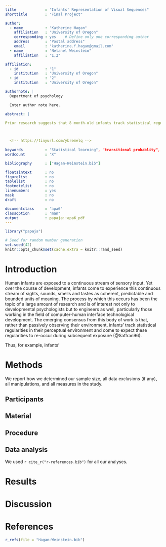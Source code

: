 ```yaml
---
title             : "Infants' Representation of Visual Sequences"
shorttitle        : "Final Project"

author: 
  - name          : "Katherine Hagan"
    affiliation   : "University of Oregon"
    corresponding : yes    # Define only one corresponding author
    address       : "Postal address"
    email         : "katherine.f.hagan@gmail.com"
  - name          : "Netanel Weinstein"
    affiliation   : "1,2"

affiliation:
  - id            : "1"
    institution   : "University of Oregon"
  - id            : "2"
    institution   : "University of Oregon"

authornote: |
  Department of psychology 

  Enter author note here.

abstract: |

Prior research suggests that 8 month-old infants track statistical regularities in their perceptual environment and come to expect these regularities to re-occur during subsequent exposure (@Saffran96). A central debate in this regard relates to the level of abstraction at which infants' statstical learning occurs.  On the one hand, "transition-finding"" (also referred to as "statistical") models posit that infants' track regularities based on the likelihood that a specific unit of input (say, a single shape or syllable) will appear given another unit of input (another shape or syllable that typically precedes it). On the other hand, "chunking" (also referred to as "clustering") models argue that infants learn to discern statistically coherent units that become represented in memory in the form of "chunks." These two models make different predictions about the ways that infants will respond to novel (rule-abiding or not-rule-abiding) stimuli after being presented with five-minutes of patterned input during a familiarization phase.  Results from this research program indicate that infants' are sensitive to statistically co-occuring chuncks rather than merely to transitional probabilities between lower-level units.  These findings may shed light on the process of lexical acuqisition in infancy since the representation of statistically co-occuring visual chuncks demonstrated here may be analagous to the representation of words.


  
  <!-- https://tinyurl.com/ybremelq -->
  
keywords          : "Statistical learning", "transitional probablity", "Chuncking", "Infants"
wordcount         : "X"

bibliography      : ["Hagan-Weinstein.bib"]

floatsintext      : no
figurelist        : no
tablelist         : no
footnotelist      : no
linenumbers       : yes
mask              : no
draft             : no

documentclass     : "apa6"
classoption       : "man"
output            : papaja::apa6_pdf
---
```


```r
library("papaja")
```

```r
# Seed for random number generation
set.seed(42)
knitr::opts_chunk$set(cache.extra = knitr::rand_seed)
```

# Introduction
Human infants are exposed to a continuous stream of sensory input.  Yet over the course of development, infants come to experience this continuous stream of sights, sounds, smells and tastes as coherent, predictable and bounded units of meaning.  The process by which this occurs has been the topic of a large amount of research and is of interest not only to developmental psychologists but to engineers as well, particularly those working in the field of computer-human interface technological development.  The emerging consensus from this body of work is that, rather than passively observing their environment, infants'  track statistical regularities in their perceptual environment and come to expect these regularities to re-occur during subsequent exposure (@Saffran96).

Thus, for example, infants' 


# Methods
We report how we determined our sample size, all data exclusions (if any), all manipulations, and all measures in the study. <!-- 21-word solution (Simmons, Nelson & Simonsohn, 2012; retrieved from http://ssrn.com/abstract=2160588) -->

## Participants

## Material

## Procedure

## Data analysis
We used `r cite_r("r-references.bib")` for all our analyses.


# Results

# Discussion


\newpage

# References
```r
r_refs(file = "Hagan-Weinstein.bib")
```

\begingroup
\setlength{\parindent}{-0.5in}
\setlength{\leftskip}{0.5in}

<div id = "refs"></div>
\endgroup
